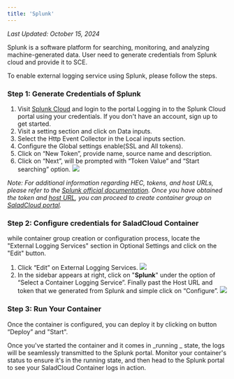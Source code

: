 ```yaml
---
title: 'Splunk'
---
```


_Last Updated: October 15, 2024_

Splunk is a software platform for searching, monitoring, and analyzing machine-generated data. User need to generate
credentials from Splunk cloud and provide it to SCE.

To enable external logging service using Splunk, please follow the steps.

### Step 1: Generate Credentials of Splunk

1. Visit [Splunk Cloud](https://www.splunk.com/en_us/products/splunk-cloud-platform.html) and login to the portal
   Logging in to the Splunk Cloud portal using your credentials. If you don't have an account, sign up to get started.
2. Visit a setting section and click on Data inputs.
3. Select the Http Event Collector in the Local inputs section.
4. Configure the Global settings enable(SSL and All tokens).
5. Click on “New Token”, provide name, source name and description.
6. Click on “Next”, will be prompted with “Token Value” and “Start searching” option.
   <img src="/products/sce/container-groups/external-logging/images/splunk-get-credentials.png" />

_Note: For additional information regarding HEC, tokens, and host URLs, please refer to the
[Splunk official documentation](https://docs.splunk.com/Documentation/Splunk/9.1.0/Data/UsetheHTTPEventCollector). Once
you have obtained the token and
[host URL](https://docs.splunk.com/Documentation/Splunk/9.1.0/Data/UsetheHTTPEventCollector#:~:text=Splunk%20Dev%20Portal.-,Send%20data%20to%20HTTP%20Event%20Collector%20on%20Splunk%20Cloud%20Platform,-You%20must%20send),
you can proceed to create container group on [SaladCloud portal](https://portal.salad.com/)._

### Step 2: Configure credentials for SaladCloud Container

while container group creation or configuration process, locate the "External Logging Services" section in Optional
Settings and click on the "Edit" button.

1. Click “Edit” on External Logging Services.
   <img src="/products/sce/container-groups/external-logging/images/portal-edit-external-logging.png" />
2. In the sidebar appears at right, click on "**Splunk**" under the option of “Select a Container Logging Service”.
   Finally past the Host URL and token that we generated from Splunk and simple click on “Configure”.
   <img src="/products/sce/container-groups/external-logging/images/select-and-configure-splunk.png" />

### Step 3: Run Your Container

Once the container is configured, you can deploy it by clicking on button “Deploy” and "Start".

Once you've started the container and it comes in _running _ state, the logs will be seamlessly transmitted to the
Splunk portal. Monitor your container's status to ensure it's in the running state, and then head to the Splunk portal
to see your SaladCloud Container logs in action.
